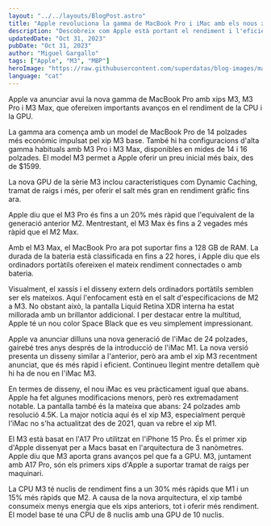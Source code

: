 ```yaml
---
layout: "../../layouts/BlogPost.astro"
title: "Apple revoluciona la gamma de MacBook Pro i iMac amb els nous xips M3, M3 Pro i M3 Max: Un salt quàntic en rendiment"
description: "Descobreix com Apple està portant el rendiment i l'eficiència al següent nivell amb la introducció de la seva nova línia de MacBook Pro i iMac. Equipats amb els innovadors xips M3, M3 Pro i M3 Max, aquests dispositius ofereixen millores significatives en CPU i GPU, així com avenços en durada de bateria i capacitats gràfiques. Des de models més assequibles fins a configuracions d'alta gamma, hi ha alguna cosa per a cada tipus d'usuari en aquesta emocionant actualització."
updatedDate: "Oct 31, 2023"
pubDate: "Oct 31, 2023"
author: "Miguel Gargallo"
tags: ["Apple", "M3", "MBP"]
heroImage: "https://raw.githubusercontent.com/superdatas/blog-images/main/103123/imac2023.png"
language: "cat"
---
```


Apple va anunciar avui la nova gamma de MacBook Pro amb xips M3, M3 Pro i M3 Max, que ofereixen importants avanços en el rendiment de la CPU i la GPU.

La gamma ara comença amb un model de MacBook Pro de 14 polzades més econòmic impulsat pel xip M3 base. També hi ha configuracions d'alta gamma habituals amb M3 Pro i M3 Max, disponibles en mides de 14 i 16 polzades. El model M3 permet a Apple oferir un preu inicial més baix, des de $1599.

La nova GPU de la sèrie M3 inclou característiques com Dynamic Caching, tramat de raigs i més, per oferir el salt més gran en rendiment gràfic fins ara.

Apple diu que el M3 Pro és fins a un 20% més ràpid que l'equivalent de la generació anterior M2. Mentrestant, el M3 Max és fins a 2 vegades més ràpid que el M2 Max.

Amb el M3 Max, el MacBook Pro ara pot suportar fins a 128 GB de RAM. La durada de la bateria està classificada en fins a 22 hores, i Apple diu que els ordinadors portàtils ofereixen el mateix rendiment connectades o amb bateria.

Visualment, el xassís i el disseny extern dels ordinadors portàtils semblen ser els mateixos. Aquí l'enfocament està en el salt d'especificacions de M2 a M3. No obstant això, la pantalla Liquid Retina XDR interna ha estat millorada amb un brillantor addicional. I per destacar entre la multitud, Apple té un nou color Space Black que es veu simplement impressionant.

Apple va anunciar dilluns una nova generació de l'iMac de 24 polzades, gairebé tres anys després de la introducció de l'iMac M1. La nova versió presenta un disseny similar a l'anterior, però ara amb el xip M3 recentment anunciat, que és més ràpid i eficient. Continueu llegint mentre detallem què hi ha de nou en l'iMac M3.

En termes de disseny, el nou iMac es veu pràcticament igual que abans. Apple ha fet algunes modificacions menors, però res extremadament notable. La pantalla també és la mateixa que abans: 24 polzades amb resolució 4.5K. La major notícia aquí és el xip M3, especialment perquè l'iMac no s'ha actualitzat des de 2021, quan va rebre el xip M1.

El M3 està basat en l'A17 Pro utilitzat en l'iPhone 15 Pro. És el primer xip d'Apple dissenyat per a Macs basat en l'arquitectura de 3 nanòmetres. Apple diu que M3 aporta grans avanços pel que fa a GPU. M3, juntament amb A17 Pro, són els primers xips d'Apple a suportar tramat de raigs per maquinari.

La CPU M3 té nuclis de rendiment fins a un 30% més ràpids que M1 i un 15% més ràpids que M2. A causa de la nova arquitectura, el xip també consumeix menys energia que els xips anteriors, tot i oferir més rendiment. El model base té una CPU de 8 nuclis amb una GPU de 10 nuclis.
